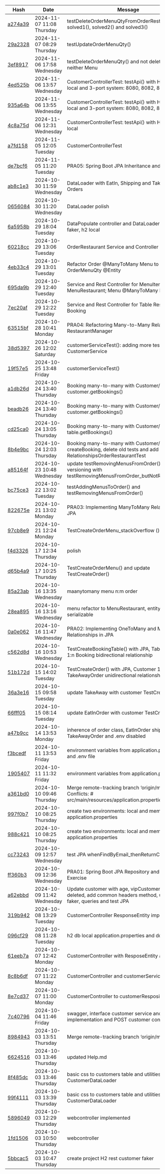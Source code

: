 | Hash | Date | Message | Project |
|-------------|------|---------|-----------------|
| [a274a39](https://github.com/AlbertProfe/restaurantManager/commit/a274a39371aaf0d553754eeeaad75aad101eff2a) | 2024-11-07 11:08 Thursday | testDeleteOrderMenuQtyFromOrderRestaurant() and solved1(), solved2() and solved3()  | [<>](https://github.com/AlbertProfe/restaurantManager/tree/a274a39371aaf0d553754eeeaad75aad101eff2a) |
| [29a2328](https://github.com/AlbertProfe/restaurantManager/commit/29a23280c6b78670df6e1663d91e7bbf25f54f2c) | 2024-11-07 08:29 Thursday | testUpdateOrderMenuQty()  | [<>](https://github.com/AlbertProfe/restaurantManager/tree/29a23280c6b78670df6e1663d91e7bbf25f54f2c) |
| [3ef8917](https://github.com/AlbertProfe/restaurantManager/commit/3ef8917b11b5b6f5648ba79d8dc44ba4e82f8974) | 2024-11-06 17:58 Wednesday | testDeleteOrderMenuQty() and not deleting Order neither Menu  | [<>](https://github.com/AlbertProfe/restaurantManager/tree/3ef8917b11b5b6f5648ba79d8dc44ba4e82f8974) |
| [4ed525b](https://github.com/AlbertProfe/restaurantManager/commit/4ed525baccb26a120c376c04c572fb088934eb84) | 2024-11-06 13:57 Wednesday | CustomerControllerTest: testApi() with H2 server-local and 3-port system: 8080, 8082, 8084  | [<>](https://github.com/AlbertProfe/restaurantManager/tree/4ed525baccb26a120c376c04c572fb088934eb84) |
| [935a64b](https://github.com/AlbertProfe/restaurantManager/commit/935a64b64d491a403b6026da75f71dba0b59cf3a) | 2024-11-06 13:55 Wednesday | CustomerControllerTest: testApi() with H2 server-local and 3-port system: 8080, 8082, 8084  | [<>](https://github.com/AlbertProfe/restaurantManager/tree/935a64b64d491a403b6026da75f71dba0b59cf3a) |
| [4c8a75d](https://github.com/AlbertProfe/restaurantManager/commit/4c8a75d8321af9893ffb2f765717bb101e0e327a) | 2024-11-06 12:31 Wednesday | CustomerControllerTest: testApi() with H2 server-local  | [<>](https://github.com/AlbertProfe/restaurantManager/tree/4c8a75d8321af9893ffb2f765717bb101e0e327a) |
| [a7fd158](https://github.com/AlbertProfe/restaurantManager/commit/a7fd158000dc1f19e042c52103f6e5c364923c25) | 2024-11-05 12:05 Tuesday | CustomerControllerTest  | [<>](https://github.com/AlbertProfe/restaurantManager/tree/a7fd158000dc1f19e042c52103f6e5c364923c25) |
| [de7bcf6](https://github.com/AlbertProfe/restaurantManager/commit/de7bcf69f8af94d3a774e69a1493c3ecf0518b72) | 2024-11-05 11:20 Tuesday | PRA05: Spring Boot JPA Inheritance and Abstraction  | [<>](https://github.com/AlbertProfe/restaurantManager/tree/de7bcf69f8af94d3a774e69a1493c3ecf0518b72) |
| [ab8c1e3](https://github.com/AlbertProfe/restaurantManager/commit/ab8c1e384a14567dd32d353257069b9931f54ee8) | 2024-10-30 11:59 Wednesday | DataLoader with EatIn, Shipping and TakeAway Orders  | [<>](https://github.com/AlbertProfe/restaurantManager/tree/ab8c1e384a14567dd32d353257069b9931f54ee8) |
| [0656084](https://github.com/AlbertProfe/restaurantManager/commit/065608445069ce696b8c778c96ae4570e8f82f7a) | 2024-10-30 11:20 Wednesday | DataLoader polish  | [<>](https://github.com/AlbertProfe/restaurantManager/tree/065608445069ce696b8c778c96ae4570e8f82f7a) |
| [6a5958b](https://github.com/AlbertProfe/restaurantManager/commit/6a5958b74c16a495ac4452b0320756b8a3598e4e) | 2024-10-29 18:04 Tuesday | DataPopulate controller and DataLoader utility java faker, h2 local  | [<>](https://github.com/AlbertProfe/restaurantManager/tree/6a5958b74c16a495ac4452b0320756b8a3598e4e) |
| [60218cc](https://github.com/AlbertProfe/restaurantManager/commit/60218cc8bcda00f609b80330cb56e8032d263d25) | 2024-10-29 13:06 Tuesday | OrderRestaurant Service and Controller  | [<>](https://github.com/AlbertProfe/restaurantManager/tree/60218cc8bcda00f609b80330cb56e8032d263d25) |
| [4eb33c4](https://github.com/AlbertProfe/restaurantManager/commit/4eb33c4d8581e599d2c3156935e516f436bf3bb0) | 2024-10-29 13:01 Tuesday | Refactor Order @ManyToMany Menu to OrderMenuQty @Entity  | [<>](https://github.com/AlbertProfe/restaurantManager/tree/4eb33c4d8581e599d2c3156935e516f436bf3bb0) |
| [695da9b](https://github.com/AlbertProfe/restaurantManager/commit/695da9bc1529d73ee225284c2e3faf20a3047b40) | 2024-10-29 12:40 Tuesday | Service and Rest Controller for MenuItem and MenuRestaurant; Menu @ManyToMany MenuItem  | [<>](https://github.com/AlbertProfe/restaurantManager/tree/695da9bc1529d73ee225284c2e3faf20a3047b40) |
| [7ec20af](https://github.com/AlbertProfe/restaurantManager/commit/7ec20af14eba109b0878b52f288104b1e4a44e9e) | 2024-10-29 12:22 Tuesday | Service and Rest Controller for Table Restaurant and Booking  | [<>](https://github.com/AlbertProfe/restaurantManager/tree/7ec20af14eba109b0878b52f288104b1e4a44e9e) |
| [63515bf](https://github.com/AlbertProfe/restaurantManager/commit/63515bf40324c505a220be743d948d5d4105659c) | 2024-10-28 10:41 Monday | PRA04: Refactoring Many-to-Many Relationship in RestaurantManager  | [<>](https://github.com/AlbertProfe/restaurantManager/tree/63515bf40324c505a220be743d948d5d4105659c) |
| [38d5397](https://github.com/AlbertProfe/restaurantManager/commit/38d539757f74f049f44b85078b8005a45f9bf71d) | 2024-10-26 12:02 Saturday | customerServiceTest(): adding more tests for CustomerService  | [<>](https://github.com/AlbertProfe/restaurantManager/tree/38d539757f74f049f44b85078b8005a45f9bf71d) |
| [19f57e5](https://github.com/AlbertProfe/restaurantManager/commit/19f57e55ca7f77c6b38dec2cc079ec7057c5673f) | 2024-10-25 13:48 Friday | customerServiceTest()  | [<>](https://github.com/AlbertProfe/restaurantManager/tree/19f57e55ca7f77c6b38dec2cc079ec7057c5673f) |
| [a1db26d](https://github.com/AlbertProfe/restaurantManager/commit/a1db26df4a6b0fc740cd284b3d2c8280074214c4) | 2024-10-24 13:40 Thursday | Booking many-to-many with Customer/Table: customer.getBookings()  | [<>](https://github.com/AlbertProfe/restaurantManager/tree/a1db26df4a6b0fc740cd284b3d2c8280074214c4) |
| [beadb26](https://github.com/AlbertProfe/restaurantManager/commit/beadb26da0da5cba9460ae6de4526f9e4fa4e7d2) | 2024-10-24 13:40 Thursday | Booking many-to-many with Customer/Table: customer.getBookings()  | [<>](https://github.com/AlbertProfe/restaurantManager/tree/beadb26da0da5cba9460ae6de4526f9e4fa4e7d2) |
| [cd25ca0](https://github.com/AlbertProfe/restaurantManager/commit/cd25ca00067fb6427bf5692a8f9d8969dc31f57d) | 2024-10-24 13:05 Thursday | Booking many-to-many with Customer/Table: table.getBookings()  | [<>](https://github.com/AlbertProfe/restaurantManager/tree/cd25ca00067fb6427bf5692a8f9d8969dc31f57d) |
| [8b4e9bc](https://github.com/AlbertProfe/restaurantManager/commit/8b4e9bc87fd189f20d0d7230b7b405de86a25c2b) | 2024-10-24 12:03 Thursday | Booking many-to-many with Customer/Table & test createBooking, delete old tests and add new tests to RelationshipsOrderRestaurantTest  | [<>](https://github.com/AlbertProfe/restaurantManager/tree/8b4e9bc87fd189f20d0d7230b7b405de86a25c2b) |
| [a85164f](https://github.com/AlbertProfe/restaurantManager/commit/a85164f009b9cc3b027dcf5c69b54bb5f1d52eda) | 2024-10-23 10:48 Wednesday | update testRemovingMenusFromOrder() and versioning with testRemovingMenusFromOrder_butNotRelationship()  | [<>](https://github.com/AlbertProfe/restaurantManager/tree/a85164f009b9cc3b027dcf5c69b54bb5f1d52eda) |
| [bc75ce3](https://github.com/AlbertProfe/restaurantManager/commit/bc75ce39d75158ee0e30f287e3d5b030fb8d9591) | 2024-10-22 13:02 Tuesday | testAddingMenusToOrder() and testRemovingMenusFromOrder()  | [<>](https://github.com/AlbertProfe/restaurantManager/tree/bc75ce39d75158ee0e30f287e3d5b030fb8d9591) |
| [822675e](https://github.com/AlbertProfe/restaurantManager/commit/822675ec42dead425b350714c6df2574cc7a77ed) | 2024-10-21 13:02 Monday | PRA03: Implementing ManyToMany Relationships in JPA  | [<>](https://github.com/AlbertProfe/restaurantManager/tree/822675ec42dead425b350714c6df2574cc7a77ed) |
| [97cb8e9](https://github.com/AlbertProfe/restaurantManager/commit/97cb8e9c61b7dfb43ff5b58bf90db4cc16cc97df) | 2024-10-21 12:24 Monday | TestCreateOrderMenu_stackOverflow ()  | [<>](https://github.com/AlbertProfe/restaurantManager/tree/97cb8e9c61b7dfb43ff5b58bf90db4cc16cc97df) |
| [f4d3326](https://github.com/AlbertProfe/restaurantManager/commit/f4d3326cb7938abed678f3831289d4be4c8c069a) | 2024-10-17 12:34 Thursday | polish  | [<>](https://github.com/AlbertProfe/restaurantManager/tree/f4d3326cb7938abed678f3831289d4be4c8c069a) |
| [d65b4a9](https://github.com/AlbertProfe/restaurantManager/commit/d65b4a959ffe9b8d489e7ad0ef322b707482bb0c) | 2024-10-17 10:25 Thursday | TestCreateOrderMenu() and update TestCreateOrder()  | [<>](https://github.com/AlbertProfe/restaurantManager/tree/d65b4a959ffe9b8d489e7ad0ef322b707482bb0c) |
| [85a23ab](https://github.com/AlbertProfe/restaurantManager/commit/85a23abcf1d3e7a4818d7e374f2cbb1f81709371) | 2024-10-16 13:35 Wednesday | maanytomany menu n:m order  | [<>](https://github.com/AlbertProfe/restaurantManager/tree/85a23abcf1d3e7a4818d7e374f2cbb1f81709371) |
| [28ea895](https://github.com/AlbertProfe/restaurantManager/commit/28ea895e45d9b499cd25014ce6103e8d7a09af67) | 2024-10-16 13:16 Wednesday | menu refactor to MenuRestaurant, entity and serializable  | [<>](https://github.com/AlbertProfe/restaurantManager/tree/28ea895e45d9b499cd25014ce6103e8d7a09af67) |
| [0a0e062](https://github.com/AlbertProfe/restaurantManager/commit/0a0e06235f1bfe7c0d3632cbba53e5eff44c7fbc) | 2024-10-16 11:47 Wednesday | PRA02: Implementing OneToMany and ManyToOne Relationships in JPA  | [<>](https://github.com/AlbertProfe/restaurantManager/tree/0a0e06235f1bfe7c0d3632cbba53e5eff44c7fbc) |
| [c562d8d](https://github.com/AlbertProfe/restaurantManager/commit/c562d8da650da2f758754312c0e1ecea2d8909af) | 2024-10-16 10:53 Wednesday | TestCreateBookingTable() with JPA, TableRestaurant 1:n Booking bidirectional relationship  | [<>](https://github.com/AlbertProfe/restaurantManager/tree/c562d8da650da2f758754312c0e1ecea2d8909af) |
| [51b172d](https://github.com/AlbertProfe/restaurantManager/commit/51b172d69b9f04196dbd52d3abdf9c50a05a3ff9) | 2024-10-15 14:02 Tuesday |  TestCreateOrder() with JPA, Customer 1:n TakeAwayOrder unidirectional relationship  | [<>](https://github.com/AlbertProfe/restaurantManager/tree/51b172d69b9f04196dbd52d3abdf9c50a05a3ff9) |
| [36a3e16](https://github.com/AlbertProfe/restaurantManager/commit/36a3e167f79311d56ac10542acfc8b0b6ac2899c) | 2024-10-15 09:58 Tuesday | update TakeAway with customer TestCreateOrder()  | [<>](https://github.com/AlbertProfe/restaurantManager/tree/36a3e167f79311d56ac10542acfc8b0b6ac2899c) |
| [66fff05](https://github.com/AlbertProfe/restaurantManager/commit/66fff050d8436205a9e6d24a149562c702bb556b) | 2024-10-15 08:14 Tuesday | update EatInOrder with customer TestCreateOrder()  | [<>](https://github.com/AlbertProfe/restaurantManager/tree/66fff050d8436205a9e6d24a149562c702bb556b) |
| [a47b9cc](https://github.com/AlbertProfe/restaurantManager/commit/a47b9cc66d68e33acb7334ed4bfb130532878e2c) | 2024-10-14 13:53 Monday | inherence of order class, EatInOrder shipOrder, TakeAwayOrder and .env disabled  | [<>](https://github.com/AlbertProfe/restaurantManager/tree/a47b9cc66d68e33acb7334ed4bfb130532878e2c) |
| [f3bcedf](https://github.com/AlbertProfe/restaurantManager/commit/f3bcedfddc13c73c36b7759f161dcab13056e220) | 2024-10-11 13:53 Friday | environment variables from application.properties and .env file  | [<>](https://github.com/AlbertProfe/restaurantManager/tree/f3bcedfddc13c73c36b7759f161dcab13056e220) |
| [1905407](https://github.com/AlbertProfe/restaurantManager/commit/190540710cc63a81a7903c8bb4cc12184bd06360) | 2024-10-11 11:32 Friday | environment variables from application.properties  | [<>](https://github.com/AlbertProfe/restaurantManager/tree/190540710cc63a81a7903c8bb4cc12184bd06360) |
| [a361bd0](https://github.com/AlbertProfe/restaurantManager/commit/a361bd0ec337c111ad7c3d03e516c68357b535ed) | 2024-10-10 09:46 Thursday | Merge remote-tracking branch 'origin/master'  # Conflicts: #	src/main/resources/application.properties  | [<>](https://github.com/AlbertProfe/restaurantManager/tree/a361bd0ec337c111ad7c3d03e516c68357b535ed) |
| [997f0b7](https://github.com/AlbertProfe/restaurantManager/commit/997f0b7acad6e70d0cb72ac0b9ea74e75aebd588) | 2024-10-10 08:25 Thursday | create two environments: local and memory by application.properties  | [<>](https://github.com/AlbertProfe/restaurantManager/tree/997f0b7acad6e70d0cb72ac0b9ea74e75aebd588) |
| [988c421](https://github.com/AlbertProfe/restaurantManager/commit/988c4218654389f717e8bb2d2d9027efe011bd84) | 2024-10-10 08:25 Thursday | create two environments: local and memory by application.properties  | [<>](https://github.com/AlbertProfe/restaurantManager/tree/988c4218654389f717e8bb2d2d9027efe011bd84) |
| [cc73243](https://github.com/AlbertProfe/restaurantManager/commit/cc732433db85f61eba561dd2cb12efd917ffada1) | 2024-10-09 12:57 Wednesday | test JPA whenFindByEmail_thenReturnCustomer()  | [<>](https://github.com/AlbertProfe/restaurantManager/tree/cc732433db85f61eba561dd2cb12efd917ffada1) |
| [ff360b3](https://github.com/AlbertProfe/restaurantManager/commit/ff360b37d67fdcdb6d763a2d87faca5f6760597d) | 2024-10-09 12:36 Wednesday | PRA01: Spring Boot JPA Repository and Entity Class Exercise  | [<>](https://github.com/AlbertProfe/restaurantManager/tree/ff360b37d67fdcdb6d763a2d87faca5f6760597d) |
| [a62ebbd](https://github.com/AlbertProfe/restaurantManager/commit/a62ebbd0fa8f823361870739a976e35cc19f743e) | 2024-10-09 11:42 Wednesday | Update customer with age, vipCustomer and deleted, add common headers method, update faker, queries and test JPA  | [<>](https://github.com/AlbertProfe/restaurantManager/tree/a62ebbd0fa8f823361870739a976e35cc19f743e) |
| [319b942](https://github.com/AlbertProfe/restaurantManager/commit/319b94239321dde826d78b7cbe00e29895065b53) | 2024-10-08 13:29 Tuesday | CustomerController ResponseEntity implemented  | [<>](https://github.com/AlbertProfe/restaurantManager/tree/319b94239321dde826d78b7cbe00e29895065b53) |
| [096cf29](https://github.com/AlbertProfe/restaurantManager/commit/096cf2963eb3e8ced84987685ac3cbf1320c1180) | 2024-10-08 11:28 Tuesday | h2 db local application.properties and ddl create  | [<>](https://github.com/AlbertProfe/restaurantManager/tree/096cf2963eb3e8ced84987685ac3cbf1320c1180) |
| [61eeb7a](https://github.com/AlbertProfe/restaurantManager/commit/61eeb7af27c94b71820d714f282d0326dc0063ee) | 2024-10-07 12:42 Monday | CustomerController with ResposeEntity and Headers  | [<>](https://github.com/AlbertProfe/restaurantManager/tree/61eeb7af27c94b71820d714f282d0326dc0063ee) |
| [8c8b6df](https://github.com/AlbertProfe/restaurantManager/commit/8c8b6df0e0d6aebf549ced7b7efab2f1c60dd7c0) | 2024-10-07 11:22 Monday | CustomerController and customerService  | [<>](https://github.com/AlbertProfe/restaurantManager/tree/8c8b6df0e0d6aebf549ced7b7efab2f1c60dd7c0) |
| [8e7cd37](https://github.com/AlbertProfe/restaurantManager/commit/8e7cd37e4e9394af12fbbedd813880a9ea470b06) | 2024-10-07 11:00 Monday | CustomerController to customerRespository  | [<>](https://github.com/AlbertProfe/restaurantManager/tree/8e7cd37e4e9394af12fbbedd813880a9ea470b06) |
| [7c40796](https://github.com/AlbertProfe/restaurantManager/commit/7c4079630a76d6e2c0479ef9c9c11f071dfe1df5) | 2024-10-04 11:46 Friday | swagger, interface customer service and service implementation and POST customer controller  | [<>](https://github.com/AlbertProfe/restaurantManager/tree/7c4079630a76d6e2c0479ef9c9c11f071dfe1df5) |
| [8984943](https://github.com/AlbertProfe/restaurantManager/commit/898494365a0bf4c96a1219b2da895b0230a86cc6) | 2024-10-03 13:51 Thursday | Merge remote-tracking branch 'origin/master'  | [<>](https://github.com/AlbertProfe/restaurantManager/tree/898494365a0bf4c96a1219b2da895b0230a86cc6) |
| [6624516](https://github.com/AlbertProfe/restaurantManager/commit/6624516b7c08acf8b229175bfcd7eabd5212a2f4) | 2024-10-03 13:46 Thursday | updated Help.md  | [<>](https://github.com/AlbertProfe/restaurantManager/tree/6624516b7c08acf8b229175bfcd7eabd5212a2f4) |
| [8f485dc](https://github.com/AlbertProfe/restaurantManager/commit/8f485dc32d3df0a607ac6cbe34d11ea96182f9ba) | 2024-10-03 13:46 Thursday | basic css to customers table and utilities with CustomerDataLoader  | [<>](https://github.com/AlbertProfe/restaurantManager/tree/8f485dc32d3df0a607ac6cbe34d11ea96182f9ba) |
| [99f4111](https://github.com/AlbertProfe/restaurantManager/commit/99f4111dc8c209bda7d558de1073f31e772413a3) | 2024-10-03 13:39 Thursday | basic css to customers table and utilities with CustomerDataLoader  | [<>](https://github.com/AlbertProfe/restaurantManager/tree/99f4111dc8c209bda7d558de1073f31e772413a3) |
| [5896049](https://github.com/AlbertProfe/restaurantManager/commit/5896049c21ab38540eff88b4ae9cf76d8d528f2d) | 2024-10-03 12:29 Thursday | webcontroller implemented  | [<>](https://github.com/AlbertProfe/restaurantManager/tree/5896049c21ab38540eff88b4ae9cf76d8d528f2d) |
| [1fd1506](https://github.com/AlbertProfe/restaurantManager/commit/1fd150662fede95b47583ed97e89ca3391c28421) | 2024-10-03 10:50 Thursday | webcontroller  | [<>](https://github.com/AlbertProfe/restaurantManager/tree/1fd150662fede95b47583ed97e89ca3391c28421) |
| [5bbcac5](https://github.com/AlbertProfe/restaurantManager/commit/5bbcac5705f755326c5c1752ecaa213483f2504c) | 2024-10-03 10:47 Thursday | create project H2 rest customer faker  | [<>](https://github.com/AlbertProfe/restaurantManager/tree/5bbcac5705f755326c5c1752ecaa213483f2504c) |
